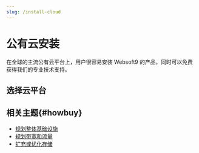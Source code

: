 ```yaml
---
slug: /install-cloud
---
```




# 公有云安装

在全球的主流公有云平台上，用户很容易安装 Websoft9 的产品，同时可以免费获得我们的专业技术支持。  

## 选择云平台

<DocCardList items={useCurrentSidebarCategory().items}/>

## 相关主题{#howbuy}

- [规划整体基础设施](../design-infrastructure)
- [规划带宽和流量](../brandwith-infra)
- [扩充或优化存储](../storage)